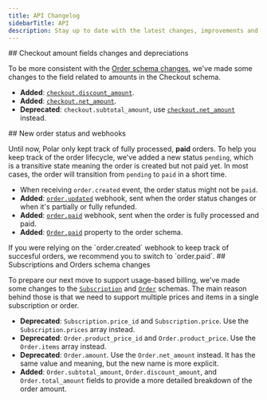 ```yaml
---
title: API Changelog
sidebarTitle: API
description: Stay up to date with the latest changes, improvements and deprecations to the Polar API.
---
```


<Update label="2025-03-25">
  ## Checkout amount fields changes and depreciations

To be more consistent with the [Order schema changes](#2025-03-14), we've made some changes to the field related to amounts in the Checkout schema.

- <Icon icon="check" size={16} color="green" /> **Added**:
  [`checkout.discount_amount`](/api-reference/checkouts/get-session#response-discount-amount).
- <Icon icon="check" size={16} color="green" /> **Added**:
  [`checkout.net_amount`](/api-reference/checkouts/get-session#response-net-amount).
- <Icon icon="circle-exclamation" size={16} color="orange" /> **Deprecated**:
  `checkout.subtotal_amount`, use
  [`checkout.net_amount`](/api-reference/checkouts/get-session#response-net-amount)
  instead.

</Update>

<Update label="2025-03-20">
  ## New order status and webhooks

Until now, Polar only kept track of fully processed, **paid** orders. To help you keep track of the order lifecycle, we've added a new status `pending`, which is a transitive state meaning the order is created but not paid yet. In most cases, the order will transition from `pending` to `paid` in a short time.

- <Icon icon="circle-exclamation" size={16} color="orange" /> When receiving
  `order.created` event, the order status might not be `paid`.
- <Icon icon="check" size={16} color="green" /> **Added**:
  [`order.updated`](/api-reference/webhooks/order.updated) webhook, sent when
  the order status changes or when it's partially or fully refunded.
- <Icon icon="check" size={16} color="green" /> **Added**:
  [`order.paid`](/api-reference/webhooks/order.paid) webhook, sent when the
  order is fully processed and paid.
- <Icon icon="check" size={16} color="green" /> **Added**:
  [`Order.paid`](/api-reference/orders/get#response-paid) property to the order
  schema.

<Info>
  If you were relying on the `order.created` webhook to keep track of succesful
  orders, we recommend you to switch to `order.paid`.
</Info>

</Update>

<Update label="2025-03-14">
  ## Subscriptions and Orders schema changes

To prepare our next move to support usage-based billing, we've made some changes to the [`Subscription`](/api-reference/subscriptions/get) and [`Order`](/api-reference/orders/get) schemas. The main reason behind those is that we need to support multiple prices and items in a single subscription or order.

- <Icon icon="circle-exclamation" size={16} color="orange" /> **Deprecated**:
  `Subscription.price_id` and `Subscription.price`. Use the
  `Subscription.prices` array instead.
- <Icon icon="circle-exclamation" size={16} color="orange" /> **Deprecated**:
  `Order.product_price_id` and `Order.product_price`. Use the `Order.items`
  array instead.
- <Icon icon="circle-exclamation" size={16} color="orange" /> **Deprecated**:
  `Order.amount`. Use the `Order.net_amount` instead. It has the same value and
  meaning, but the new name is more explicit.
- <Icon icon="check" size={16} color="green" /> **Added**:
  `Order.subtotal_amount`, `Order.discount_amount`, and `Order.total_amount`
  fields to provide a more detailed breakdown of the order amount.

</Update>

